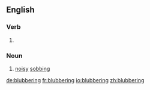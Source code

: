 ==English==

===Verb===
{{head|en}}

# {{present participle of|blubber|lang=en}}

===Noun===
{{en-noun}}

# [[noisy]] [[sobbing]]

[[de:blubbering]]
[[fr:blubbering]]
[[io:blubbering]]
[[zh:blubbering]]
